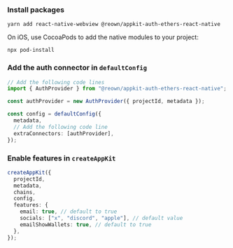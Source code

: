 ### Install packages

```
yarn add react-native-webview @reown/appkit-auth-ethers-react-native
```

On iOS, use CocoaPods to add the native modules to your project:

```
npx pod-install
```

### Add the auth connector in `defaultConfig`

```ts {1-4, 8-9}
// Add the following code lines
import { AuthProvider } from "@reown/appkit-auth-ethers-react-native";

const authProvider = new AuthProvider({ projectId, metadata });

const config = defaultConfig({
  metadata,
  // Add the following code line
  extraConnectors: [authProvider],
});
```

### Enable features in `createAppKit`

```ts {5-9}
createAppKit({
  projectId,
  metadata,
  chains,
  config,
  features: {
    email: true, // default to true
    socials: ["x", "discord", "apple"], // default value
    emailShowWallets: true, // default to true
  },
});
```
